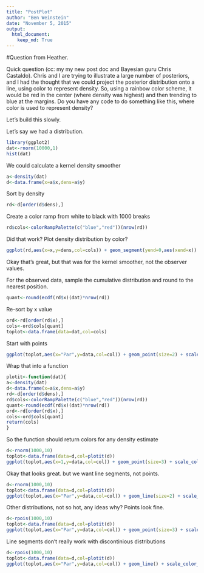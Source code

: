 ```yaml
---
title: "PostPlot"
author: "Ben Weinstein"
date: "November 5, 2015"
output: 
  html_document:
    keep_md: True
---
```


#Question from Heather.

Quick question (cc: my my new post doc and Bayesian guru Chris Castaldo). Chris and I are trying to illustrate a large number of posteriors, and I had the thought that we could project the posterior distribution onto a line, using color to represent density. So, using a rainbow color scheme, it would be red in the center (where density was highest) and then trending to blue at the margins. Do you have any code to do something like this, where color is used to represent density?

Let's build this slowly.

Let's say we had a distribution.

```r
library(ggplot2)
dat<-rnorm(10000,1)
hist(dat)
```

We could calculate a kernel density smoother
```r
a<-density(dat)
d<-data.frame(x=a$x,dens=a$y)
```

Sort by density

```r
rd<-d[order(d$dens),]
```

Create a color ramp from white to black with 1000 breaks
```r
rd$cols<-colorRampPalette(c("blue","red"))(nrow(rd))
```

Did that work? Plot density distribution by color?

```r
ggplot(rd,aes(x=x,y=dens,col=cols)) + geom_segment(yend=0,aes(xend=x)) + scale_color_identity() + theme_bw()
```

Okay that's great, but that was for the kernel smoother, not the observer values.

For the observed data, sample the cumulative distribution and round to the nearest position.

```r
quant<-round(ecdf(rd$x)(dat)*nrow(rd))
```

Re-sort by x value

```r
ord<-rd[order(rd$x),]
cols<-ord$cols[quant]
toplot<-data.frame(data=dat,col=cols)
```

Start with points
```r
ggplot(toplot,aes(x="Par",y=data,col=col)) + geom_point(size=2) + scale_color_identity()
```

Wrap that into a function

```r
plotit<-function(dat){
a<-density(dat)
d<-data.frame(x=a$x,dens=a$y)
rd<-d[order(d$dens),]
rd$cols<-colorRampPalette(c("blue","red"))(nrow(rd))
quant<-round(ecdf(rd$x)(dat)*nrow(rd))
ord<-rd[order(rd$x),]
cols<-ord$cols[quant]
return(cols)  
}
```

So the function should return colors for any density estimate

```r
d<-rnorm(1000,10)
toplot<-data.frame(data=d,col=plotit(d))
ggplot(toplot,aes(x=1,y=data,col=col)) + geom_point(size=3) + scale_color_identity()
```

Okay that looks great. but we want line segments, not points.

```r
d<-rnorm(1000,10)
toplot<-data.frame(data=d,col=plotit(d))
ggplot(toplot,aes(x="Par",y=data,col=col)) + geom_line(size=2) + scale_color_identity()
```

Other distributions, not so hot, any ideas why?
Points look fine.
```r
d<-rpois(1000,10)
toplot<-data.frame(data=d,col=plotit(d))
ggplot(toplot,aes(x="Par",y=data,col=col)) + geom_point(size=3) + scale_color_identity()
```

Line segments don't really work with discontinious distributions
```r
d<-rpois(1000,10)
toplot<-data.frame(data=d,col=plotit(d))
ggplot(toplot,aes(x="Par",y=data,col=col)) + geom_line() + scale_color_identity()
```
